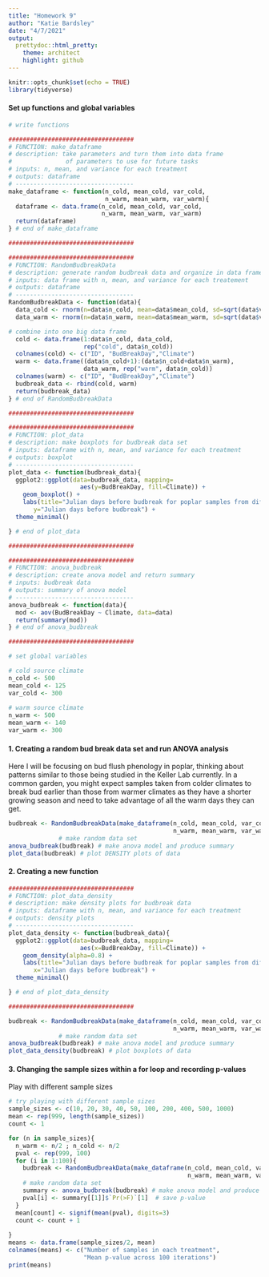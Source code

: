 ```yaml
---
title: "Homework 9"
author: "Katie Bardsley"
date: "4/7/2021"
output:
  prettydoc::html_pretty:
    theme: architect
    highlight: github
---
```


```r
knitr::opts_chunk$set(echo = TRUE)
library(tidyverse)
```

#### Set up functions and global variables

```r
# write functions

###################################
# FUNCTION: make_dataframe
# description: take parameters and turn them into data frame 
#               of parameters to use for future tasks
# inputs: n, mean, and variance for each treatment
# outputs: dataframe
# ---------------------------------
make_dataframe <- function(n_cold, mean_cold, var_cold,
                           n_warm, mean_warm, var_warm){
  dataframe <- data.frame(n_cold, mean_cold, var_cold,
                          n_warm, mean_warm, var_warm)
  return(dataframe)
} # end of make_dataframe

###################################

###################################
# FUNCTION: RandomBudbreakData
# description: generate random budbreak data and organize in data frame
# inputs: data frame with n, mean, and variance for each treatement
# outputs: dataframe
# ---------------------------------
RandomBudbreakData <- function(data){
  data_cold <- rnorm(n=data$n_cold, mean=data$mean_cold, sd=sqrt(data$var_cold))
  data_warm <- rnorm(n=data$n_warm, mean=data$mean_warm, sd=sqrt(data$var_warm))

# combine into one big data frame
  cold <- data.frame(1:data$n_cold, data_cold, 
                     rep("cold", data$n_cold))
  colnames(cold) <- c("ID", "BudBreakDay","Climate")
  warm <- data.frame((data$n_cold+1):(data$n_cold+data$n_warm), 
                     data_warm, rep("warm", data$n_cold))
  colnames(warm) <- c("ID", "BudBreakDay","Climate")
  budbreak_data <- rbind(cold, warm)
  return(budbreak_data)
} # end of RandomBudbreakData

###################################

###################################
# FUNCTION: plot_data
# description: make boxplots for budbreak data set
# inputs: dataframe with n, mean, and variance for each treatment
# outputs: boxplot
# ---------------------------------
plot_data <- function(budbreak_data){
  ggplot2::ggplot(data=budbreak_data, mapping=
                    aes(y=BudBreakDay, fill=Climate)) +
    geom_boxplot() + 
    labs(title="Julian days before budbreak for poplar samples from different climates", 
       y="Julian days before budbreak") + 
  theme_minimal()

} # end of plot_data

###################################

###################################
# FUNCTION: anova_budbreak
# description: create anova model and return summary
# inputs: budbreak data
# outputs: summary of anova model
# ---------------------------------
anova_budbreak <- function(data){
  mod <- aov(BudBreakDay ~ Climate, data=data)
  return(summary(mod))
} # end of anova_budbreak

###################################

```


```r
# set global variables

# cold source climate
n_cold <- 500
mean_cold <- 125
var_cold <- 300
  
# warm source climate
n_warm <- 500
mean_warm <- 140
var_warm <- 300
```


#### 1. Creating a random bud break data set and run ANOVA analysis

Here I will be focusing on bud flush phenology in poplar, thinking about patterns similar to those being studied in the Keller Lab currently. In a common garden, you might expect samples taken from colder climates to break bud earlier than those from warmer climates as they have a shorter growing season and need to take advantage of all the warm days they can get. 


```r
budbreak <- RandomBudbreakData(make_dataframe(n_cold, mean_cold, var_cold, 
                                              n_warm, mean_warm, var_warm)) 
              # make random data set
anova_budbreak(budbreak) # make anova model and produce summary
plot_data(budbreak) # plot DENSITY plots of data
```

#### 2. Creating a new function

```r

###################################
# FUNCTION: plot_data_density
# description: make density plots for budbreak data 
# inputs: dataframe with n, mean, and variance for each treatment
# outputs: density plots
# ---------------------------------
plot_data_density <- function(budbreak_data){
  ggplot2::ggplot(data=budbreak_data, mapping=
                    aes(x=BudBreakDay, fill=Climate)) +
    geom_density(alpha=0.8) + 
    labs(title="Julian days before budbreak for poplar samples from different climates", 
       x="Julian days before budbreak") + 
  theme_minimal()

} # end of plot_data_density

###################################

```

```r

budbreak <- RandomBudbreakData(make_dataframe(n_cold, mean_cold, var_cold, 
                                              n_warm, mean_warm, var_warm)) 
              # make random data set
anova_budbreak(budbreak) # make anova model and produce summary
plot_data_density(budbreak) # plot boxplots of data

```


#### 3. Changing the sample sizes within a for loop and recording p-values

Play with different sample sizes

```r

# try playing with different sample sizes
sample_sizes <- c(10, 20, 30, 40, 50, 100, 200, 400, 500, 1000)
mean <- rep(999, length(sample_sizes))
count <- 1

for (n in sample_sizes){
  n_warm <- n/2 ; n_cold <- n/2
  pval <- rep(999, 100)
  for (i in 1:100){
    budbreak <- RandomBudbreakData(make_dataframe(n_cold, mean_cold, var_cold, 
                                                  n_warm, mean_warm, var_warm)) 
    # make random data set
    summary <- anova_budbreak(budbreak) # make anova model and produce summary
    pval[i] <- summary[[1]]$`Pr(>F)`[1]  # save p-value
  }
  mean[count] <- signif(mean(pval), digits=3)
  count <- count + 1
  
}
means <- data.frame(sample_sizes/2, mean)
colnames(means) <- c("Number of samples in each treatment", 
                     "Mean p-value across 100 iterations")
print(means)

```



